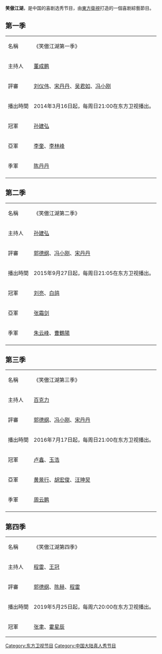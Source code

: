 {{not|笑傲江湖}}

{{Infobox television
| 名称 = 笑傲江湖
| 圖片 = 
| 圖說 = 
| 标语 = 生活百般滋味，人生需要笑對
| 類型 = [[脱口秀|脱口秀]]
| 主持 = [[百克力|百克力]]
| 国家 = {{PRC}}
| 语言 = [[普通話|普通話]]
| 制片人 =
| 每集长 = 
| 頻道 = [[东方卫视|东方卫视]]
| 播出國家  = {{CHNML}}
| 开始 = 
| 结束 = 
| website = 
}}
'''笑傲江湖'''，是中国的喜剧选秀节目，由[[東方衛視|東方衛視]]打造的一個喜剧綜藝節目。

==第一季==
{| class="wikitable"
|名稱||《笑傲江湖第一季》
|-
|主持人||[[董成鹏|董成鹏]]
|-
|評審||[[刘仪伟|刘仪伟]]、[[宋丹丹|宋丹丹]]、[[吴君如|吴君如]]、[[冯小刚|冯小刚]]
|-
|播出時間||2014年3月16日起，每周日21:00在东方卫视播出。
|-
|冠軍||[[孙建弘|孙建弘]]
|-
|亞軍||[[李奎|李奎]]、[[李林峰|李林峰]]
|-
|季軍||[[陈丹丹|陈丹丹]]
|-
|}

==第二季==
{| class="wikitable"
|名稱||《笑傲江湖第二季》
|-
|主持人||[[孙建弘|孙建弘]]
|-
|評審||[[郭德纲|郭德纲]]、[[冯小刚|冯小刚]]、[[宋丹丹|宋丹丹]]
|-
|播出時間||2015年9月27日起，每周日21:05在东方卫视播出。
|-
|冠軍||[[刘亮|刘亮]]、[[白鸽|白鸽]]
|-
|亞軍||[[张霜剑|张霜剑]]
|-
|季軍||[[朱云峰|朱云峰]]、[[曹鹤阳_(相声演员)|曹鶴陽]]
|-
|}

==第三季==
{| class="wikitable"
|名稱||《笑傲江湖第三季》
|-
|主持人||[[百克力|百克力]]
|-
|評審||[[郭德纲|郭德纲]]、[[冯小刚|冯小刚]]、[[宋丹丹|宋丹丹]]
|-
|播出時間||2016年7月17日起，每周日21:00在东方卫视播出。
|-
|冠軍||[[卢鑫|卢鑫]]、[[玉浩|玉浩]]
|-
|亞軍||[[黄景行|黄景行]]、[[胡宏俊|胡宏俊]]、[[汪珅炅|汪珅炅]]
|-
|季軍||[[周云鹏|周云鹏]]
|-
|}

==第四季==
{| class="wikitable"
|名稱||《笑傲江湖第四季》
|-
|主持人||[[程雷|程雷]]、[[王冠_(主持人)|王冠]]
|-
|評審||[[郭德纲|郭德纲]]、[[陈赫|陈赫]]、[[程雷|程雷]]
|-
|播出時間||2019年5月25日起，每周六20:00在东方卫视播出。
|-
|冠軍||[[张聿|张聿]]、[[霍星辰|霍星辰]]
|}


[[Category:东方卫视节目|Category:东方卫视节目]]
[[Category:中国大陆真人秀节目|Category:中国大陆真人秀节目]]

{{东方卫视综艺节目}}